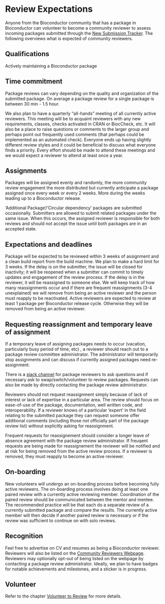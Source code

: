 # Review Expectations {#review-expectation}

Anyone from the Bioconductor community that has a package in Bioconductor can
volunteer to become a community reviewer to assess incoming packages submitted
through the [New Submission
Tracker](https://github.com/Bioconductor/Contributions/issues). The following overviews what is expected of community reviewers.

## Qualifications {.unnumbered #review-qualifications}

Actively maintaining a Bioconductor package 


## Time commitment {.unnumbered #review-time-commitment}

Package reviews can vary depending on the quality and organization of the
submitted package. On average a package review for a single package is between
30 min - 1.5 hour.

We also plan to have a quarterly “all-hands” meeting of all currently active
reviewers.  This meeting will be to acquaint reviewers with any new
requirements, classes, checks activated in CRAN or BiocCheck, etc. It will also
be a place to raise questions or comments to the larger group and perhaps point
out frequently used comments (that perhaps could be implemented as an automated
check).  Everyone ends up having slightly different review styles and it could
be beneficial to discuss what everyone finds a priority. Every effort should be
made to attend these meetings and we would expect a reviewer to attend at least
once a year.


## Assignments {.unnumbered #review-assignments}

Packages will be assigned evenly and randomly, the more community review
engagement the more distributed but currently anticipate a package assigned once
every week or every 2 weeks. More during the weeks leading up to a Bioconductor
release.

'Additional Package'/'Circular dependency' packages are submitted occasionally.
Submitters are allowed to submit related packages under the same issue. When
this occurs, the assigned reviewer is responsible for both reviews and should
not accept the issue until both packages are in an accepted state.


## Expectations and deadlines {.unnumbered #review-expectations-and-deadlines}

Package will be expected to be reviewed within 3 weeks of assignment and a clean
build report from the build machine.  We plan to make a hard limit for 3
weeks. If the delay is on the submitter, the issue will be closed for
inactivity; it will be reopened when a submitter can commit to timely updates
and engagement of the review process.  If the delay is in the reviewer, it will
be reassigned to someone else.  We will keep track of how many reassignments
occur and if there are frequent reassignments (3-4 unexplained) we will remove
from being an active reviewer and the person must reapply to be
reactivated. Active reviewers are expected to review at least 1 package per
Bioconductor release cycle. Otherwise they will be removed from being an active
reviewer.


## Requesting reassignment and temporary leave of assignment {.unnumbered #review-reassignment-and-temporary-leave}

If a temporary leave of assigning packages needs to occur (vacation,
particularly busy period of time, etc) , a reviewer should reach out to a
package review committee administrator. The administrator will temporarily stop
assignments and can discuss if currently assigned packages need re-assignment.

There is a [slack channel][] for package reviewers to ask questions and if necessary
ask to swap/switch/volunteer to review packages. Requests can also be made by
directly contacting the package review administrator.

Reviewers should not request reassignment simply because of lack of interest or
lack of expertise in a particular area. The review should focus on ease-of-use
of the package, documentation, well written code, and interoperability. If a
reviewer knows of a particular ‘expert’ in the field relating to the submitted
package they can request someone offer additional comments (including those not
officially part of the package review list) without explicitly asking for
reassignment.

Frequent requests for reassignement should consider a longer leave of absence
agreement with the package review administrator. If freuqent requests are being
made for reassignement the reviewer will be notified and at risk for being
removed from the active review process. If a reviewer is removed, they must
reapply to become an active reviewer.

[slack channel]: https://community-bioc.slack.com/archives/C0207H5QC3X

## On-boarding {.unnumbered #review-onboarding}

New volunteers will undergo an on-boarding process before becoming fully active
reviewers. The on-boarding process involves doing at least one paired review
with a currently active reviewing member. Coordination of the paired review
should be communicated between the mentor and mentee. The recommended practice
will be that each do a separate review of a currently submitted package and
compare the results. The currently active member will then decide if another
paired review is necessary or if the review was sufficient to continue on with
solo reviews.


## Recognition {.unnumbered #review-recognition}

Feel free to advertise on CV and resumes as being a Bioconductor reviewer.
Reviewers will also be listed on the [Community Reviewers Webpage](http://bioconductor.org/about/package-reviewers/). Reviewers
may optionally opt-out of being listed on the webpage by contacting a package
review administrator. Ideally, we plan to have badges for notable achievements
and milestones, and a sticker is in progress.


## Volunteer {.unnumbered #review-volunteer}

Refer to the chapter [Volunteer to Review](#review-volunteer-chapter) for more details.

